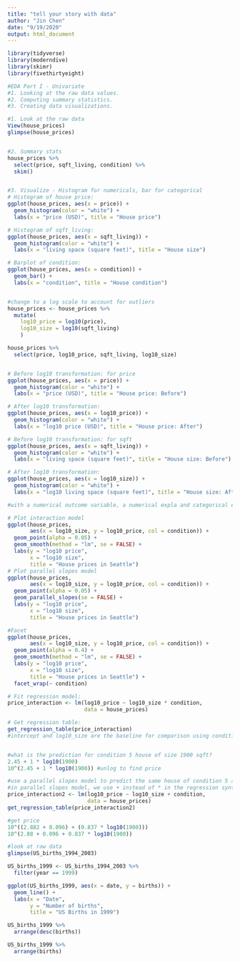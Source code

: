 ```yaml
---
title: "tell your story with data"
author: "Jin Chen"
date: "9/19/2020"
output: html_document
---
```


```r
library(tidyverse)
library(moderndive)
library(skimr)
library(fivethirtyeight)

```

```r
#EDA Part I - Univariate 
#1. Looking at the raw data values.
#2. Computing summary statistics.
#3. Creating data visualizations.

#1. Look at the raw data
View(house_prices)
glimpse(house_prices)


#2. Summary stats
house_prices %>% 
  select(price, sqft_living, condition) %>% 
  skim()


#3. Visualize - Histogram for numericals, bar for categorical
# Histogram of house price:
ggplot(house_prices, aes(x = price)) +
  geom_histogram(color = "white") +
  labs(x = "price (USD)", title = "House price")

# Histogram of sqft_living:
ggplot(house_prices, aes(x = sqft_living)) +
  geom_histogram(color = "white") +
  labs(x = "living space (square feet)", title = "House size")

# Barplot of condition:
ggplot(house_prices, aes(x = condition)) +
  geom_bar() +
  labs(x = "condition", title = "House condition")


#change to a log scale to account for outliers
house_prices <- house_prices %>%
  mutate(
    log10_price = log10(price),
    log10_size = log10(sqft_living)
    )

house_prices %>% 
  select(price, log10_price, sqft_living, log10_size)


# Before log10 transformation: for price
ggplot(house_prices, aes(x = price)) +
  geom_histogram(color = "white") +
  labs(x = "price (USD)", title = "House price: Before")

# After log10 transformation:
ggplot(house_prices, aes(x = log10_price)) +
  geom_histogram(color = "white") +
  labs(x = "log10 price (USD)", title = "House price: After")

# Before log10 transformation: for sqft
ggplot(house_prices, aes(x = sqft_living)) +
  geom_histogram(color = "white") +
  labs(x = "living space (square feet)", title = "House size: Before")

# After log10 transformation:
ggplot(house_prices, aes(x = log10_size)) +
  geom_histogram(color = "white") +
  labs(x = "log10 living space (square feet)", title = "House size: After")

```

```r
#with a numerical outcome variable, a numerical expla and categorical expla we have to choices of models. Interaction or parallel slopes

# Plot interaction model
ggplot(house_prices, 
       aes(x = log10_size, y = log10_price, col = condition)) +
  geom_point(alpha = 0.05) +
  geom_smooth(method = "lm", se = FALSE) +
  labs(y = "log10 price", 
       x = "log10 size", 
       title = "House prices in Seattle")
# Plot parallel slopes model
ggplot(house_prices, 
       aes(x = log10_size, y = log10_price, col = condition)) +
  geom_point(alpha = 0.05) +
  geom_parallel_slopes(se = FALSE) +
  labs(y = "log10 price", 
       x = "log10 size", 
       title = "House prices in Seattle")

#Facet
ggplot(house_prices, 
       aes(x = log10_size, y = log10_price, col = condition)) +
  geom_point(alpha = 0.4) +
  geom_smooth(method = "lm", se = FALSE) +
  labs(y = "log10 price", 
       x = "log10 size", 
       title = "House prices in Seattle") +
  facet_wrap(~ condition)


```

```r
# Fit regression model:
price_interaction <- lm(log10_price ~ log10_size * condition, 
                        data = house_prices)

# Get regression table:
get_regression_table(price_interaction) 
#intercept and log10_size are the baseline for comparison using condition 1 houses


#what is the prediction for condition 5 house of size 1900 sqft?
2.45 + 1 * log10(1900)
10^(2.45 + 1 * log10(1900)) #unlog to find price

```


```r
#use a parallel slopes model to predict the same house of condition 5 and size 1900 sqft
#in parallel slopes model, we use + instead of * in the regression syntax
price_interaction2 <- lm(log10_price ~ log10_size + condition,
                         data = house_prices)
get_regression_table(price_interaction2)

#get price
10^((2.882 + 0.096) + (0.837 * log10(1900)))
10^(2.88 + 0.096 + 0.837 * log10(1900))
```


```r
#look at raw data
glimpse(US_births_1994_2003)

US_births_1999 <- US_births_1994_2003 %>%
  filter(year == 1999)

ggplot(US_births_1999, aes(x = date, y = births)) +
  geom_line() +
  labs(x = "Date", 
       y = "Number of births", 
       title = "US Births in 1999")

US_births_1999 %>% 
  arrange(desc(births))

US_births_1999 %>% 
  arrange(births)

```

